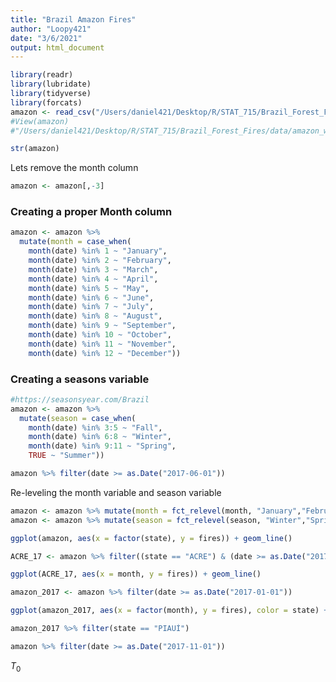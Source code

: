 ```yaml
---
title: "Brazil Amazon Fires"
author: "Loopy421"
date: "3/6/2021"
output: html_document
---
```


```r
library(readr)
library(lubridate)
library(tidyverse)
library(forcats)
amazon <- read_csv("/Users/daniel421/Desktop/R/STAT_715/Brazil_Forest_Fires/data/amazon_with_date.csv")
#View(amazon)
#"/Users/daniel421/Desktop/R/STAT_715/Brazil_Forest_Fires/data/amazon_with_date.csv"
```

```r
str(amazon)
```
Lets remove the month column

```r
amazon <- amazon[,-3]
```


### Creating a proper Month column

```r
amazon <- amazon %>% 
  mutate(month = case_when(
    month(date) %in% 1 ~ "January",
    month(date) %in% 2 ~ "February",
    month(date) %in% 3 ~ "March",
    month(date) %in% 4 ~ "April",
    month(date) %in% 5 ~ "May",
    month(date) %in% 6 ~ "June",
    month(date) %in% 7 ~ "July",
    month(date) %in% 8 ~ "August",
    month(date) %in% 9 ~ "September",
    month(date) %in% 10 ~ "October",
    month(date) %in% 11 ~ "November",
    month(date) %in% 12 ~ "December"))
```


### Creating a seasons variable


```r
#https://seasonsyear.com/Brazil
amazon <- amazon %>% 
  mutate(season = case_when(
    month(date) %in% 3:5 ~ "Fall",
    month(date) %in% 6:8 ~ "Winter",
    month(date) %in% 9:11 ~ "Spring",
    TRUE ~ "Summer"))
```


```r
amazon %>% filter(date >= as.Date("2017-06-01"))
```

Re-leveling the month variable and season variable

```r
amazon <- amazon %>% mutate(month = fct_relevel(month, "January","February","March","April", "May", "June", "July", "August", "September", "October", "November", "December"))
amazon <- amazon %>% mutate(season = fct_relevel(season, "Winter","Spring","Summer","Fall"))
```


```r
ggplot(amazon, aes(x = factor(state), y = fires)) + geom_line()
```

```r
ACRE_17 <- amazon %>% filter((state == "ACRE") & (date >= as.Date("2017-01-01")))
```

```r
ggplot(ACRE_17, aes(x = month, y = fires)) + geom_line()
```

```r
amazon_2017 <- amazon %>% filter(date >= as.Date("2017-01-01"))
```

```r
ggplot(amazon_2017, aes(x = factor(month), y = fires), color = state) + geom_line()
```

```r
amazon_2017 %>% filter(state == "PIAUÍ")
```

```r
amazon %>% filter(date >= as.Date("2017-11-01"))
```

$T_0$
